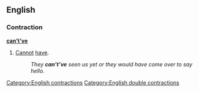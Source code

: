 ==English==

===Contraction===
'''[[can]][['t|’t]][['ve|’ve]]'''

# {{context|nonstandard}} [[cannot|Cannot]] [[have]].
#: ''They '''can’t’ve''' seen us yet or they would have come over to say hello.''

[[Category:English contractions]]
[[Category:English double contractions]]